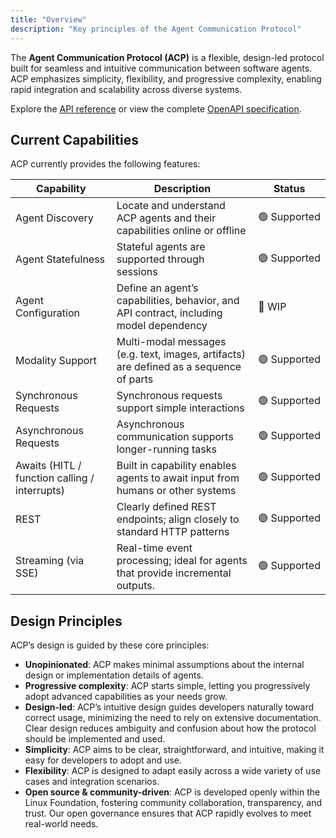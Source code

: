 ```yaml
---
title: "Overview"
description: "Key principles of the Agent Communication Protocol"
---
```


The **Agent Communication Protocol (ACP)** is a flexible, design-led protocol built for seamless and intuitive communication between software agents. ACP emphasizes simplicity, flexibility, and progressive complexity, enabling rapid integration and scalability across diverse systems.

Explore the [API reference](/spec/agents-list) or view the complete [OpenAPI specification](https://github.com/i-am-bee/acp/blob/main/docs/spec/openapi.yaml).

## Current Capabilities

ACP currently provides the following features:

| Capability                                    | Description                                                                             | Status       |
| --------------------------------------------- | --------------------------------------------------------------------------------------- | ------------ |
| Agent Discovery                               | Locate and understand ACP agents and their capabilities online or offline               | 🟢 Supported |
| Agent Statefulness                            | Stateful agents are supported through sessions                                          | 🟢 Supported |
| Agent Configuration                           | Define an agent’s capabilities, behavior, and API contract, including model dependency  | 🚧 WIP       |
| Modality Support                              | Multi-modal messages (e.g. text, images, artifacts)  are defined as a sequence of parts | 🟢 Supported |
| Synchronous Requests                          | Synchronous requests support simple interactions                                        | 🟢 Supported |
| Asynchronous Requests                         | Asynchronous communication supports longer-running tasks                                | 🟢 Supported |
| Awaits (HITL / function calling / interrupts) | Built in capability enables agents to await input from humans or other systems          | 🟢 Supported |
| REST                                          | Clearly defined REST endpoints; align closely to standard HTTP patterns                 | 🟢 Supported |
| Streaming (via SSE)                           | Real-time event processing;  ideal for agents that provide incremental outputs.         | 🟢 Supported |

## Design Principles

ACP’s design is guided by these core principles:

- **Unopinionated**: ACP makes minimal assumptions about the internal design or implementation details of agents.
- **Progressive complexity**: ACP starts simple, letting you progressively adopt advanced capabilities as your needs grow.
- **Design-led**: ACP’s intuitive design guides developers naturally toward correct usage, minimizing the need to rely on extensive documentation. Clear design reduces ambiguity and confusion about how the protocol should be implemented and used.
- **Simplicity**: ACP aims to be clear, straightforward, and intuitive, making it easy for developers to adopt and use.
- **Flexibility**: ACP is designed to adapt easily across a wide variety of use cases and integration scenarios.
- **Open source & community-driven**: ACP is developed openly within the Linux Foundation, fostering community collaboration, transparency, and trust. Our open governance ensures that ACP rapidly evolves to meet real-world needs.